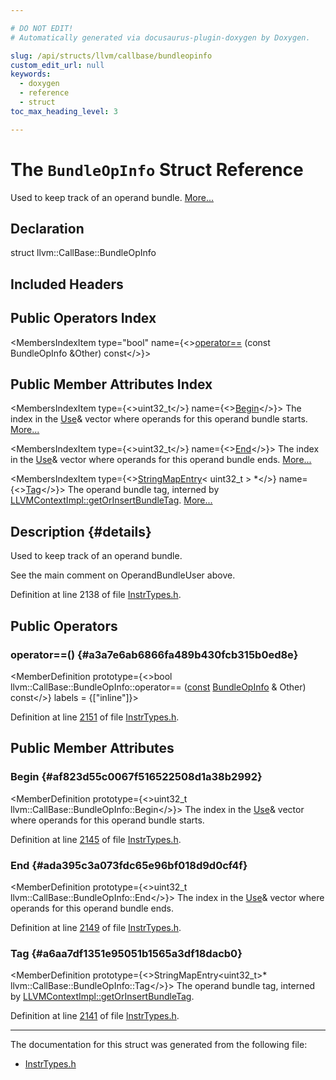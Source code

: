 ```yaml
---

# DO NOT EDIT!
# Automatically generated via docusaurus-plugin-doxygen by Doxygen.

slug: /api/structs/llvm/callbase/bundleopinfo
custom_edit_url: null
keywords:
  - doxygen
  - reference
  - struct
toc_max_heading_level: 3

---
```





# The `BundleOpInfo` Struct Reference

<DoxygenPage pluginConfig={pluginConfig}>

Used to keep track of an operand bundle. <a href="#details">More...</a>

## Declaration

<CodeBlock>struct llvm::CallBase::BundleOpInfo</CodeBlock>

## Included Headers

<IncludesList>
<IncludesListItem
  filePath="llvm/IR/InstrTypes.h"
  permalink="/docs/api/files/include/include/llvm/include/llvm/ir/instrtypes-h"
  isLocal="true" />
</IncludesList>

## Public Operators Index

<MembersIndex>

<MembersIndexItem
  type="bool"
  name={<><a href="#a3a7e6ab6866fa489b430fcb315b0ed8e">operator==</a> (const BundleOpInfo &amp;Other) const</>}>
</MembersIndexItem>

</MembersIndex>

## Public Member Attributes Index

<MembersIndex>

<MembersIndexItem
  type={<>uint32&#95;t</>}
  name={<><a href="#af823d55c0067f516522508d1a38b2992">Begin</a></>}>
The index in the <a href="/docs/api/classes/llvm/use">Use</a>&amp; vector where operands for this operand bundle starts. <a href="#af823d55c0067f516522508d1a38b2992">More...</a>
</MembersIndexItem>

<MembersIndexItem
  type={<>uint32&#95;t</>}
  name={<><a href="#ada395c3a073fdc65e96bf018d9d0cf4f">End</a></>}>
The index in the <a href="/docs/api/classes/llvm/use">Use</a>&amp; vector where operands for this operand bundle ends. <a href="#ada395c3a073fdc65e96bf018d9d0cf4f">More...</a>
</MembersIndexItem>

<MembersIndexItem
  type={<><a href="/docs/api/classes/llvm/stringmapentry">StringMapEntry</a>&lt; uint32&#95;t &gt; &#42;</>}
  name={<><a href="#a6aa7df1351e95051b1565a3df18dacb0">Tag</a></>}>
The operand bundle tag, interned by <a href="/docs/api/classes/llvm/llvmcontextimpl/#a6ca6e14339dfb653b003a458b80a4802">LLVMContextImpl::getOrInsertBundleTag</a>. <a href="#a6aa7df1351e95051b1565a3df18dacb0">More...</a>
</MembersIndexItem>

</MembersIndex>

## Description {#details}

Used to keep track of an operand bundle.

See the main comment on OperandBundleUser above.

Definition at line 2138 of file <a href="/docs/api/files/include/include/llvm/include/llvm/ir/instrtypes-h">InstrTypes.h</a>.

<SectionDefinition>

## Public Operators

### operator==() {#a3a7e6ab6866fa489b430fcb315b0ed8e}

<MemberDefinition
  prototype={<>bool llvm::CallBase::BundleOpInfo::operator== (<a href="/docs/api/files/lib/lib/target/lib/target/aarch64/aarch64promoteconstant-cpp/#a90f8350fecae261c25be85d38b451bff">const</a> <a href="/docs/api/structs/llvm/callbase/bundleopinfo">BundleOpInfo</a> &amp; Other) const</>}
  labels = {["inline"]}>

Definition at line <a href="/docs/api/files/include/include/llvm/include/llvm/ir/instrtypes-h/#l02151">2151</a> of file <a href="/docs/api/files/include/include/llvm/include/llvm/ir/instrtypes-h">InstrTypes.h</a>.
</MemberDefinition>

</SectionDefinition>

<SectionDefinition>

## Public Member Attributes

### Begin {#af823d55c0067f516522508d1a38b2992}

<MemberDefinition
  prototype={<>uint32&#95;t llvm::CallBase::BundleOpInfo::Begin</>}>
The index in the <a href="/docs/api/classes/llvm/use">Use</a>&amp; vector where operands for this operand bundle starts.

Definition at line <a href="/docs/api/files/include/include/llvm/include/llvm/ir/instrtypes-h/#l02145">2145</a> of file <a href="/docs/api/files/include/include/llvm/include/llvm/ir/instrtypes-h">InstrTypes.h</a>.
</MemberDefinition>

### End {#ada395c3a073fdc65e96bf018d9d0cf4f}

<MemberDefinition
  prototype={<>uint32&#95;t llvm::CallBase::BundleOpInfo::End</>}>
The index in the <a href="/docs/api/classes/llvm/use">Use</a>&amp; vector where operands for this operand bundle ends.

Definition at line <a href="/docs/api/files/include/include/llvm/include/llvm/ir/instrtypes-h/#l02149">2149</a> of file <a href="/docs/api/files/include/include/llvm/include/llvm/ir/instrtypes-h">InstrTypes.h</a>.
</MemberDefinition>

### Tag {#a6aa7df1351e95051b1565a3df18dacb0}

<MemberDefinition
  prototype={<>StringMapEntry&lt;uint32&#95;t&gt;&#42; llvm::CallBase::BundleOpInfo::Tag</>}>
The operand bundle tag, interned by <a href="/docs/api/classes/llvm/llvmcontextimpl/#a6ca6e14339dfb653b003a458b80a4802">LLVMContextImpl::getOrInsertBundleTag</a>.

Definition at line <a href="/docs/api/files/include/include/llvm/include/llvm/ir/instrtypes-h/#l02141">2141</a> of file <a href="/docs/api/files/include/include/llvm/include/llvm/ir/instrtypes-h">InstrTypes.h</a>.
</MemberDefinition>

</SectionDefinition>

<hr/>

The documentation for this struct was generated from the following file:

<ul>
<li><a href="/docs/api/files/include/include/llvm/include/llvm/ir/instrtypes-h">InstrTypes.h</a></li>
</ul>

</DoxygenPage>
